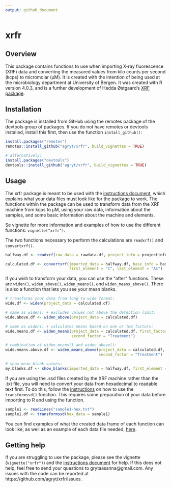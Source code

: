 ```yaml
---
output: github_document
---
```


# xrfr

## Overview

This package contains functions to use when importing X-ray fluorescence (XRF) data and converting the measured values from kilo counts per second (kcps) to micromolar (µM). It is created with the intention of being used at the microbiology department at University of Bergen. It was created with R version 4.0.3, and is a further development of Hedda Østgaard's [XRF package](https://github.com/heddaost/XRF). 

## Installation

The package is installed from GitHub using the remotes package of the devtools group of packages. If you do not have remotes or devtools installed, install this first, then use the function `install_github()`: 

``` r

install.packages("remotes")
remotes::install_github("agryt/xrfr", build_vignettes = TRUE)

# alternatively:
install.packages("devtools")
devtools::install_github("agryt/xrfr", build_vignettes = TRUE)

``` 

## Usage

The xrfr package is meant to be used with the [instructions document](https://github.com/agryt/xrfr/blob/master/INSTRUCTIONS.pdf), which explains what your data files must look like for the package to work. The functions within the package can be used to transform data from the XRF machine from kcps to µM, using your raw data, information about the samples, and some basic information about the machine and elements. 

Se vignette for more information and examples of how to use the different functions: `vignette("xrfr")`. 

The two functions necessary to perform the calculations are `readxrf()` and `convertxrf()`.

```r

halfway.df <- readxrf(raw_data = rawdata.df, project_info = projectinfo.df)

calculated.df <- convertxrf(imported_data = halfway.df, base_info = baseinfo.df, year = "2019",
                            first_element = "C", last_element = "As")

```

If you wish to transform your data, you can use the "after" functions. These are `widen()`, `widen_above()`, `widen_means()`, and `widen_means_above()`. There is also a function that lets you see your mean blanks. 

```r

# transforms your data from long to wide format:
wide.df <- widen(project_data = calculated.df)

# same as widen() + excludes values not above the detection limit:
wide.above.df <- widen_above(project_data = calculated.df)

# same as widen() + calculates means based on one or two factors:
wide.means.df <- widen_means(project_data = calculated.df, first_factor = "Day",
                             second_factor = "Treatment")

# combination of widen_means() and widen_above():
wide.means.above.df <- widen_means_above(project_data = calculated.df, first_factor = "Day",
                                         second_factor = "Treatment")

# show mean blank values:
my.blanks.df <- show_blanks(imported_data = halfway.df, first_element = "C", last_element = "As")

```

If you are using the .ssd files created by the XRF machine rather than the .txt file, you will need to convert your data from hexadecimal to readable text first. To do this, follow the [instructions](https://github.com/agryt/xrfr/blob/master/INSTRUCTIONS.pdf) on how to use the `transformssd()` function. This requires some preparation of your data before importing to R and using the function. 

``` r

sample1 <- readLines("sample1-hex.txt")
sample1.df <- transformssd(hex_data = sample1)

```

You can find examples of what the created data frame of each function can look like, as well as an example of each data file needed, [here](https://github.com/agryt/xrfr/tree/master/inst/extdata). 

## Getting help

If you are struggling to use the package, please see the vignette (`vignette("xrfr")`) and the [instructions document](https://github.com/agryt/xrfr/blob/master/INSTRUCTIONS.pdf) for help. If this does not help, feel free to send your questions to grytaasanna@gmail.com. Any issues with the code can be reported at https://github.com/agryt/xrfr/issues. 
